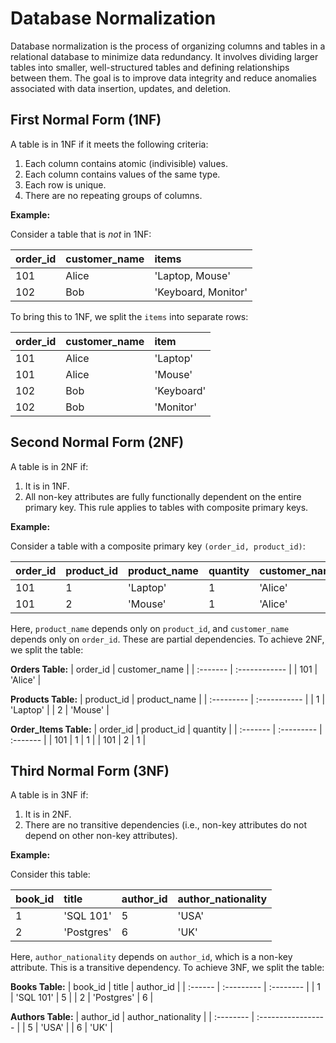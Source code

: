 # Database Normalization

Database normalization is the process of organizing columns and tables in a relational database to minimize data redundancy. It involves dividing larger tables into smaller, well-structured tables and defining relationships between them. The goal is to improve data integrity and reduce anomalies associated with data insertion, updates, and deletion.

## First Normal Form (1NF)

A table is in 1NF if it meets the following criteria:

1.  Each column contains atomic (indivisible) values.
2.  Each column contains values of the same type.
3.  Each row is unique.
4.  There are no repeating groups of columns.

**Example:**

Consider a table that is _not_ in 1NF:

| order_id | customer_name | items               |
| :------- | :------------ | :------------------ |
| 101      | Alice         | 'Laptop, Mouse'     |
| 102      | Bob           | 'Keyboard, Monitor' |

To bring this to 1NF, we split the `items` into separate rows:

| order_id | customer_name | item       |
| :------- | :------------ | :--------- |
| 101      | Alice         | 'Laptop'   |
| 101      | Alice         | 'Mouse'    |
| 102      | Bob           | 'Keyboard' |
| 102      | Bob           | 'Monitor'  |

## Second Normal Form (2NF)

A table is in 2NF if:

1.  It is in 1NF.
2.  All non-key attributes are fully functionally dependent on the entire primary key. This rule applies to tables with composite primary keys.

**Example:**

Consider a table with a composite primary key `(order_id, product_id)`:

| order_id | product_id | product_name | quantity | customer_name |
| :------- | :--------- | :----------- | :------- | :------------ |
| 101      | 1          | 'Laptop'     | 1        | 'Alice'       |
| 101      | 2          | 'Mouse'      | 1        | 'Alice'       |

Here, `product_name` depends only on `product_id`, and `customer_name` depends only on `order_id`. These are partial dependencies. To achieve 2NF, we split the table:

**Orders Table:**
| order_id | customer_name |
| :------- | :------------ |
| 101 | 'Alice' |

**Products Table:**
| product_id | product_name |
| :--------- | :----------- |
| 1 | 'Laptop' |
| 2 | 'Mouse' |

**Order_Items Table:**
| order_id | product_id | quantity |
| :------- | :--------- | :------- |
| 101 | 1 | 1 |
| 101 | 2 | 1 |

## Third Normal Form (3NF)

A table is in 3NF if:

1.  It is in 2NF.
2.  There are no transitive dependencies (i.e., non-key attributes do not depend on other non-key attributes).

**Example:**

Consider this table:

| book_id | title      | author_id | author_nationality |
| :------ | :--------- | :-------- | :----------------- |
| 1       | 'SQL 101'  | 5         | 'USA'              |
| 2       | 'Postgres' | 6         | 'UK'               |

Here, `author_nationality` depends on `author_id`, which is a non-key attribute. This is a transitive dependency. To achieve 3NF, we split the table:

**Books Table:**
| book_id | title | author_id |
| :------ | :--------- | :-------- |
| 1 | 'SQL 101' | 5 |
| 2 | 'Postgres' | 6 |

**Authors Table:**
| author_id | author_nationality |
| :-------- | :----------------- |
| 5 | 'USA' |
| 6 | 'UK' |
